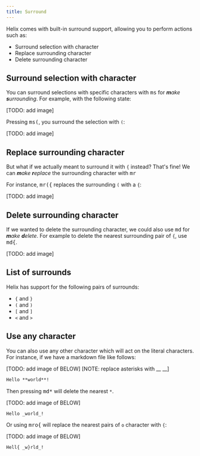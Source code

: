```yaml
---
title: Surround
---
```


Helix comes with built-in surround support, allowing you to perform actions such as:

- Surround selection with character
- Replace surrounding character
- Delete surrounding character

## Surround selection with character

You can surround selections with specific characters with <kbd>ms</kbd> for _**m**ake **s**urrounding_. For example, with the following state:

[TODO: add image]

Pressing <kbd>ms(</kbd>, you surround the selection with `(`:

[TODO: add image]

## Replace surrounding character

But what if we actually meant to surround it with `{` instead? That's fine! We can _**m**ake **r**eplace_ the surrounding character with <kbd>mr</kbd>

For instance, <kbd>mr(\{</kbd> replaces the surrounding `(` with a `{`:

[TODO: add image]

## Delete surrounding character

If we wanted to delete the surrounding character, we could also use <kbd>md</kbd> for _**m**ake **d**elete_. For example to delete the nearest surrounding pair of `{`, use <kbd>md\{</kbd>.

[TODO: add image]

## List of surrounds

Helix has support for the following pairs of surrounds:

- `{` and `}`
- `(` and `)`
- `[` and `]`
- `<` and `>`

## Use any character

You can also use any other character which will act on the literal characters. For instance, if we have a markdown file like follows:

[TODO: add image of BELOW]
[NOTE: replace asterisks with __ __]

```md
Hello **world**!
```

Then pressing <kbd>md*</kbd> will delete the nearest `*`.

[TODO: add image of BELOW]

```md
Hello _world_!
```

Or using <kbd>mro\{</kbd> will replace the nearest pairs of `o` character with `{`:

[TODO: add image of BELOW]

```md
Hell{ _w}rld_!
```

